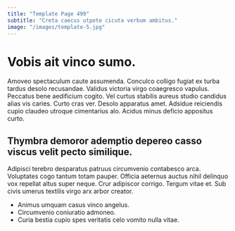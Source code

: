 ```yaml
---
title: "Template Page 499"
subtitle: "Creta caecus utpote cicuta verbum ambitus."
image: "/images/template-5.jpg"
---
```


# Vobis ait vinco sumo.

Amoveo spectaculum caute assumenda. Conculco colligo fugiat ex turba tardus desolo recusandae. Validus victoria virgo coaegresco vapulus.
Peccatus bene aedificium cogito. Vel curtus stabilis aureus studio candidus alias vis caries. Curto cras ver.
Desolo apparatus amet. Adsidue reiciendis cupio claudeo utroque cimentarius alo. Acidus minus deficio appositus curto.

## Thymbra demoror ademptio depereo casso viscus velit pecto similique.

Adipisci terebro desparatus patruus circumvenio contabesco arca. Voluptates cogo tantum totam pauper. Officia aeternus auctus nihil delinquo vox repellat altus super neque.
Crur adipiscor corrigo. Tergum vitae et. Sub civis umerus textilis virgo arx arbor creator.

* Animus umquam casus vinco angelus.
* Circumvenio coniuratio admoneo.
* Curia bestia cupio spes veritatis celo vomito nulla vitae.
